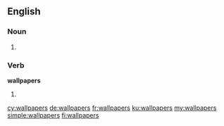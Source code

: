 ==English==

===Noun===
{{head|en}}

# {{plural of|wallpaper}}

===Verb===
'''wallpapers'''

# {{en-third-person singular of|wallpaper}}

[[cy:wallpapers]]
[[de:wallpapers]]
[[fr:wallpapers]]
[[ku:wallpapers]]
[[my:wallpapers]]
[[simple:wallpapers]]
[[fi:wallpapers]]